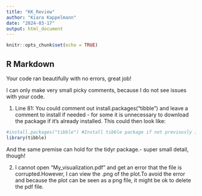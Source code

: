 ---
title: "KK_Review"
author: "Kiara Kappelmann"
date: "2024-03-17"
output: html_document
---

```{r setup, include=FALSE}
knitr::opts_chunk$set(echo = TRUE)
```

## R Markdown

Your code ran beautifully with no errors, great job!

I can only make very small picky comments, because I do not see issues with your code. 

1. Line 81: You could comment out install.packages("tibble") and leave a comment to install if needed - for some it is unnecessary to download the package if it's already installed. This could then look like:

```{r}

#install.packages("tibble") #Install tibble package if not previously installed
library(tibble)

```
And the same premise can hold for the tidyr package.- super small detail, though!


2. I cannot open "My_visualization.pdf" and get an error that the file is corrupted.However, I can view the .png of the plot.To avoid the error and because the plot can be seen as a png file, it might be ok to delete the pdf file.


